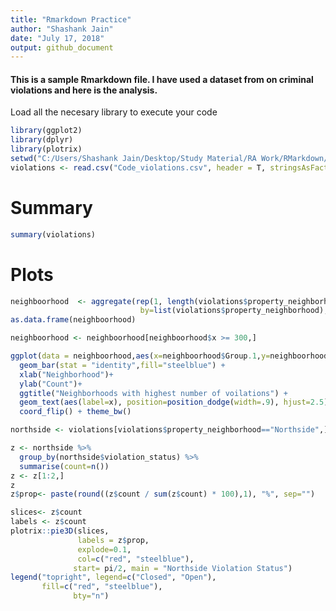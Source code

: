 ```yaml
---
title: "Rmarkdown Practice"
author: "Shashank Jain"
date: "July 17, 2018"
output: github_document
---
```


#### This is a sample Rmarkdown file. I have used a dataset from on criminal violations and here is the analysis.

Load all the necesary library to execute your code

```r

library(ggplot2)
library(dplyr)
library(plotrix)
setwd("C:/Users/Shashank Jain/Desktop/Study Material/RA Work/RMarkdown/Rmarkdown2/trail2")
violations <- read.csv("Code_violations.csv", header = T, stringsAsFactors = F)


```


# Summary
```r
summary(violations)
```


# Plots
```r

neighboorhood  <- aggregate(rep(1, length(violations$property_neighborhood)),
                             by=list(violations$property_neighborhood), sum)
as.data.frame(neighboorhood)

neighboorhood <- neighboorhood[neighboorhood$x >= 300,]

ggplot(data = neighboorhood,aes(x=neighboorhood$Group.1,y=neighboorhood$x))+
  geom_bar(stat = "identity",fill="steelblue") +
  xlab("Neighborhood")+
  ylab("Count")+
  ggtitle("Neighborhoods with highest number of voilations") +
  geom_text(aes(label=x), position=position_dodge(width=.9), hjust=2.5)+
  coord_flip() + theme_bw()
```


```r
northside <- violations[violations$property_neighborhood=="Northside",]

z <- northside %>% 
  group_by(northside$violation_status) %>% 
  summarise(count=n())
z <- z[1:2,]
z
z$prop<- paste(round((z$count / sum(z$count) * 100),1), "%", sep="")

slices<- z$count
labels <- z$count
plotrix::pie3D(slices,
               labels = z$prop,
               explode=0.1,
               col=c("red", "steelblue"),
              start= pi/2, main = "Northside Violation Status")
legend("topright", legend=c("Closed", "Open"),
       fill=c("red", "steelblue"),
              bty="n")

```

